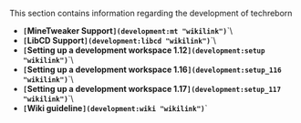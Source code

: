 This section contains information regarding the development of
techreborn

* **`[`MineTweaker Support`](development:mt "wikilink")`**`\
* **`[`LibCD Support`](development:libcd "wikilink")`**`\
* **`[`Setting up a development workspace 1.12`](development:setup "wikilink")`**`\
* **`[`Setting up a development workspace 1.16`](development:setup_116 "wikilink")`**`\
* **`[`Setting up a development workspace 1.17`](development:setup_117 "wikilink")`**`\
* **`[`Wiki guideline`](development:wiki "wikilink")`**`
